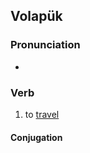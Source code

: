 ==Volapük==

===Pronunciation===
* {{IPA|/beveˈɡøn/|lang=vo}}

===Verb===
{{head|vo|verb}}

# to [[travel]]

====Conjugation====
{{vo-conj}}